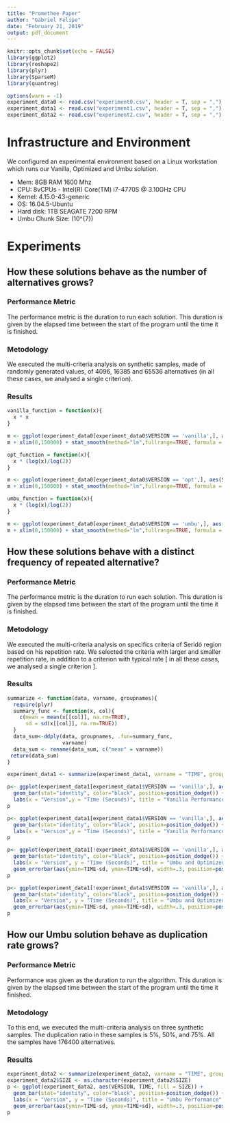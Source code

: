 ```yaml
---
title: "Promethee Paper"
author: "Gabriel Felipe"
date: "February 21, 2019"
output: pdf_document
---
```


```r
knitr::opts_chunk$set(echo = FALSE)
library(ggplot2)
library(reshape2)
library(plyr)
library(SparseM)
library(quantreg)
```

```r
options(warn = -1)
experiment_data0 <- read.csv("experiment0.csv", header = T, sep = ",")
experiment_data1 <- read.csv("experiment1.csv", header = T, sep = ",")
experiment_data2 <- read.csv("experiment2.csv", header = T, sep = ",")
```

# Infrastructure and Environment

We configured an experimental environment based on a Linux workstation which runs our Vanilla, Optimized and Umbu solution.

* Mem: 8GB RAM 1600 Mhz
* CPU: 8vCPUs - Intel(R) Core(TM) i7-4770S @ 3.10GHz CPU
* Kernel: 4.15.0-43-generic
* OS: 16.04.5-Ubuntu
* Hard disk: 1TB SEAGATE 7200 RPM
* Umbu Chunk Size: \(10^{7}\)

# Experiments

## How these solutions behave as the number of alternatives grows?

### Performance Metric

The performance metric is the duration to run each solution. This duration is given by the elapsed time between the start of the program until the time it is finished.

### Metodology

We executed the multi-criteria analysis on synthetic samples, made of randomly generated values, of 4096, 16385 and 65536 alternatives (in all these cases, we analysed a single criterion).

### Results

```r

vanilla_function = function(x){
  x * x
}

m <- ggplot(experiment_data0[experiment_data0$VERSION == 'vanilla',], aes(SIZE * SIZE, TIME)) + geom_point() + labs(x = "Input Size (Alternatives)",  y = "Time (Seconds)", title = "Vanilla Extrapolation")  + theme_bw()
m + xlim(0,150000) + stat_smooth(method="lm",fullrange=TRUE, formula = y ~ vanilla_function(x), colour = 'red')
```

```r

opt_function = function(x){
  x * (log(x)/log(2))
}

m <- ggplot(experiment_data0[experiment_data0$VERSION == 'opt',], aes(SIZE * SIZE, TIME)) + geom_point() + labs(x = "Input Size (Alternatives)",  y = "Time (Seconds)", title = "Optmized Extrapolation")  + theme_bw()
m + xlim(0,150000) + stat_smooth(method="lm",fullrange=TRUE, formula = y ~ opt_function(x), colour = 'green')
```

```r

umbu_function = function(x){
  x * (log(x)/log(2))
}

m <- ggplot(experiment_data0[experiment_data0$VERSION == 'umbu',], aes(SIZE * SIZE, TIME)) + geom_point() + labs(x = "Input Size (Alternatives)",  y = "Time (Seconds)", title = "Umbu Extrapolation")  + theme_bw()
m + xlim(0,150000) + stat_smooth(method="lm",fullrange=TRUE, formula = y ~ umbu_function(x), colour = 'blue')
```

## How these solutions behave with a distinct frequency of repeated alternative?

### Performance Metric

The performance metric is the duration to run each solution. This duration is given by the elapsed time between the start of the program until the time it is finished.

### Metodology

We executed the multi-criteria analysis on specifics criteria of Seridó region based on his repetition rate. We selected the criteria with larger and smaller repetition rate, in addition to a criterion with typical rate [ in all these cases, we analysed a single criterion ].


### Results

``` r
summarize <- function(data, varname, groupnames){
  require(plyr)
  summary_func <- function(x, col){
    c(mean = mean(x[[col]], na.rm=TRUE),
      sd = sd(x[[col]], na.rm=TRUE))
  }
  data_sum<-ddply(data, groupnames, .fun=summary_func,
                  varname)
  data_sum <- rename(data_sum, c("mean" = varname))
 return(data_sum)
}

experiment_data1 <- summarize(experiment_data1, varname = "TIME", groupnames = c("VERSION", "SIZE"))
```

``` r

p<- ggplot(experiment_data1[experiment_data1$VERSION == 'vanilla',], aes(SIZE,TIME, fill = VERSION)) + 
  geom_bar(stat="identity", color="black", position=position_dodge()) + 
  labs(x = "Version",y = "Time (Seconds)", title = "Vanilla Performance", fill = "Frequencies")  + theme_bw()
p

```

``` r

p<- ggplot(experiment_data1[experiment_data1$VERSION == 'vanilla',], aes(VERSION,TIME, fill = SIZE)) + 
  geom_bar(stat="identity", color="black", position=position_dodge()) + 
  labs(x = "Version",y = "Time (Seconds)", title = "Vanilla Performance", fill = "Frequencies")  + theme_bw()
p

```

``` r

p<- ggplot(experiment_data1[!experiment_data1$VERSION == 'vanilla',], aes(SIZE,TIME, fill = VERSION)) + 
  geom_bar(stat="identity", color="black", position=position_dodge()) + 
  labs(x = "Version", y = "Time (Seconds)", title = "Umbu and Optimized Performances", fill = "Frequencies")  + theme_bw() +
  geom_errorbar(aes(ymin=TIME-sd, ymax=TIME+sd), width=.3, position=position_dodge(.9)) 
p

```

``` r

p<- ggplot(experiment_data1[!experiment_data1$VERSION == 'vanilla',], aes(VERSION,TIME, fill = SIZE)) + 
  geom_bar(stat="identity", color="black", position=position_dodge()) + 
  labs(x = "Version", y = "Time (Seconds)", title = "Umbu and Optimized Performances", fill = "Frequencies")  + theme_bw() +
  geom_errorbar(aes(ymin=TIME-sd, ymax=TIME+sd), width=.3, position=position_dodge(.9)) 
p

```

## How our Umbu solution behave as duplication rate grows?

### Performance Metric

Performance was given as the duration to run the algorithm. This duration is given by the elapsed time between the start of the program until the time it finished.

### Metodology

To this end, we executed the multi-criteria analysis on three synthetic samples. The duplication ratio in these samples is 5%, 50%, and 75%. All the samples have 176400 alternatives.

### Results

``` r
experiment_data2 <- summarize(experiment_data2, varname = "TIME", groupnames = c("VERSION", "SIZE"))
experiment_data2$SIZE <- as.character(experiment_data2$SIZE)
p <- ggplot(experiment_data2, aes(VERSION, TIME, fill = SIZE)) + 
  geom_bar(stat="identity", color="black", position=position_dodge()) + 
  labs(x = "Version", y = "Time (Seconds)", title = "Umbu Performance", fill = "Frequency rate")  + theme_bw() +
  geom_errorbar(aes(ymin=TIME-sd, ymax=TIME+sd), width=.3, position=position_dodge(.9))
p

```



